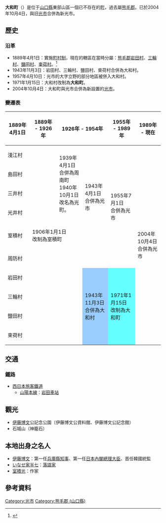 {{日本町村 (廢除)
| 自治體名=大和
| 町村=町
| 町村章=
| 日文原名=大和町
| 平假名=やまとちょう
| 羅馬字拼音=Yamato-chō
| 廢除時間=2004年10月4日
| 廢除理由=新設合併
| 廢除時處置=[[光市|光市]]、'''大和町'''→[[光市|光市]]
| 現在自治體=光市
| 都道府縣=山口縣
| 支廳=
| 郡=山口郡
| 郡連結=
| 編號=35342
| 面積=32.09
| 邊界未定=
| 人口=8,465
| 統計時間=2000年8月31日
| 自治體=[[周南市|周南市]]、[[光市|光市]]、[[柳井市|柳井市]]、[[田布施町|田布施町]]
| 樹=
| 花=
| 其他象徵物=
| 其他象徵=
| 郵遞區號=743-0193
| 所在地=熊毛郡大和町大字岩田2356番地1
| 電話號碼=820-48-5310
| 外部連結= 
| 經度=
| 緯度=
| 地圖=
}}
'''大和町'''（{{jpn|j=大和町|hg=やまとちょう|rm=Yamato chō|f=y}}）是位于[[山口縣|山口縣]]東部山區一個已不存在的[[町|町]]，過去屬[[熊毛郡_(山口縣)|熊毛郡]]。已於2004年10月4日，與旧[[光市|光市]]合併為新光市。

==歷史==
=== 沿革 ===
* 1889年4月1日：實施[[町村制|町村制]]，現在的轄區在當時分屬：[[熊毛郡_(山口縣)|熊毛郡]][[岩田村|岩田村]]、[[三輪村|三輪村]]、[[鹽田村_(山口縣)|鹽田村]]、[[束荷村|束荷村]]。<ref>{{cite web | language = ja | publisher = 光市政府 | title = 市的概要 | url = http://www.city.hikari.yamaguchi.jp/gaiyou/gaiyou.html | author =  | date = 2010-02-02 | accessdate = 2010-08-16 | archive-date = 2011-05-15 | archive-url = https://web.archive.org/web/20110515054236/http://www.city.hikari.yamaguchi.jp/gaiyou/gaiyou.html | dead-url = yes }}</ref>
* 1943年11月3日：岩田村、三輪村、鹽田村、束荷村合併為大和村。
* 1957年4月10日：光市的大字立野的部分地區被併入大和村。
* 1971年1月15日：大和村改制為'''大和町'''。
* 2004年10月4日：大和町與光市合併為新設置的[[光市|光市]]。

===變遷表===
{| class="wikitable" style="font-size:x-small"
! 1889年4月1日
! 1889年 - 1926年
! colspan=2 | 1926年 - 1954年
! 1955年 - 1989年
! 1989年 - 現在
! 現在
|-
| colspan=2 | 淺江村
| rowspan=4 | 1939年4月1日<br>合併為周南町<br>1940年10月1日<br>改名為光町。
| rowspan=5 | 1943年4月1日<br>合併為光市
| rowspan=6 | 1955年7月1日<br>合併為光市
| rowspan=10 colspan=2 | 2004年10月4日<br>合併為光市
|-
| colspan=2 | 島田村
|-
| colspan=2 | 三井村
|-
| colspan=2 | 光井村
|-
| 室積村
| colspan=2 | 1906年1月1日<br>改制為室積町
|-
| colspan=4 | 周防村
|-
| colspan=3 | 岩田村
| rowspan=4 style="background-color:#9cf;" | 1943年11月3日<br>合併為大和村
| rowspan=4 style="background-color:#6ff;" | 1971年1月15日<br>改制為大和町
|-
| colspan=3 | 三輪村
|-
| colspan=3 | 鹽田村
|-
| colspan=3 | 束荷村
|}

==交通==
===鐵路===
* [[西日本旅客鐵道|西日本旅客鐵道]]
** [[山陽本線|山陽本線]]：[[岩田車站|岩田車站]]

==觀光==
*[[伊藤博文|伊藤博文]]公記念公園（伊藤博文公資料館、伊藤博文公記念館）
*石城山（神籠石）

== 本地出身之名人 ==
*[[伊藤博文|伊藤博文]]：第一任[[兵庫縣|兵庫縣]][[知事|知事]]、第一任[[日本內閣總理大臣|日本內閣總理大臣]]、首任韓國統監
*[[いなせ家半七|いなせ家半七]]：[[落語家|落語家]]
*[[室積光|室積光]]：作家

==參考資料==
<div class="references-small">
<references />
</div>

{{山口縣}}{{Authority control}}

[[Category:光市|Category:光市]]
[[Category:熊毛郡_(山口縣)|Category:熊毛郡 (山口縣)]]